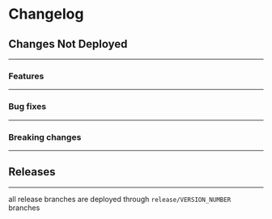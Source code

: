 # Changelog

## Changes Not Deployed
-------------------------------------------------

### Features
-------------------------------------------------

### Bug fixes
-------------------------------------------------

### Breaking changes
-------------------------------------------------

## Releases
-------------------------------------------------

all release branches are deployed through `release/VERSION_NUMBER` branches